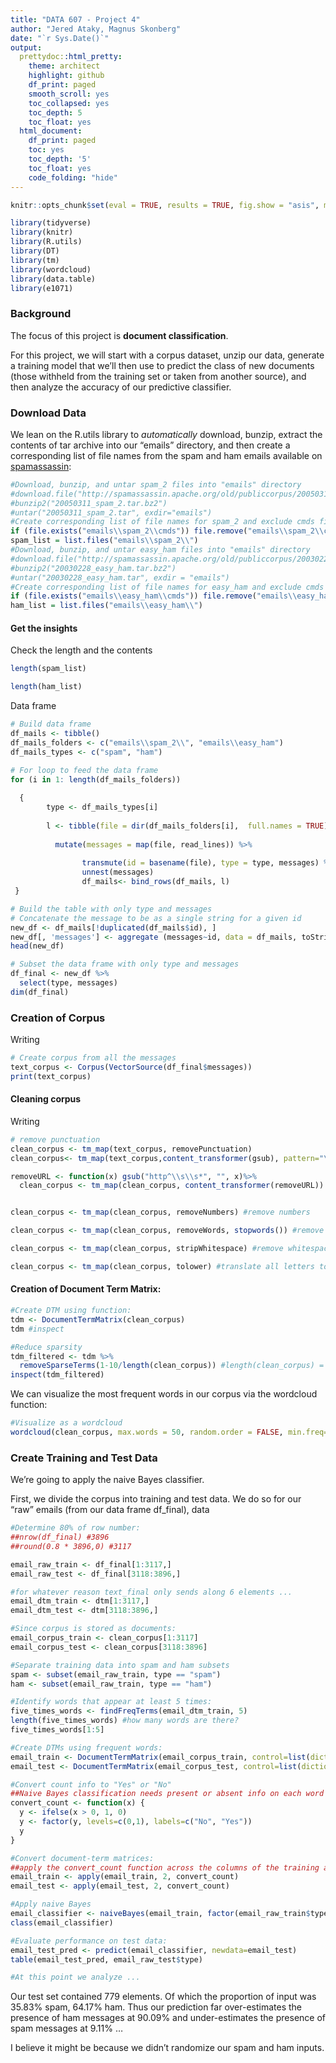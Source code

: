 ---
title: "DATA 607 - Project 4"
author: "Jered Ataky, Magnus Skonberg"
date: "`r Sys.Date()`"
output:
  prettydoc::html_pretty:
    theme: architect
    highlight: github
    df_print: paged
    smooth_scroll: yes
    toc_collapsed: yes
    toc_depth: 5
    toc_float: yes
  html_document:
    df_print: paged
    toc: yes
    toc_depth: '5'
    toc_float: yes
    code_folding: "hide"
---

```{r echo = FALSE}
knitr::opts_chunk$set(eval = TRUE, results = TRUE, fig.show = "asis", message = FALSE)
```


```{r load-packages, include=FALSE}
library(tidyverse)
library(knitr)
library(R.utils)
library(DT)
library(tm)
library(wordcloud)
library(data.table)
library(e1071)
```

### Background

The focus of this project is **document classification**. 

For this project, we will start with a corpus dataset, unzip our data, generate a training model that we'll then use to predict the class of new documents (those withheld from the training set or taken from another source), and then analyze the accuracy of our predictive classifier.

### Download Data

We lean on the R.utils library to *automatically* download, bunzip, extract the contents of tar archive into our "emails" directory, and then create a corresponding list of file names from the spam and ham emails available on [spamassassin](https://spamassassin.apache.org/old/publiccorpus/):
```{r}
#Download, bunzip, and untar spam_2 files into "emails" directory
#download.file("http://spamassassin.apache.org/old/publiccorpus/20050311_spam_2.tar.bz2", destfile= "20050311_spam_2.tar.bz2")
#bunzip2("20050311_spam_2.tar.bz2")
#untar("20050311_spam_2.tar", exdir="emails")
#Create corresponding list of file names for spam_2 and exclude cmds file
if (file.exists("emails\\spam_2\\cmds")) file.remove("emails\\spam_2\\cmds")
spam_list = list.files("emails\\spam_2\\") 
#Download, bunzip, and untar easy_ham files into "emails" directory
#download.file("http://spamassassin.apache.org/old/publiccorpus/20030228_easy_ham.tar.bz2", destfile="20030228_easy_ham.tar.bz2")
#bunzip2("20030228_easy_ham.tar.bz2")
#untar("20030228_easy_ham.tar", exdir = "emails")
#Create corresponding list of file names for easy_ham and exclude cmds file
if (file.exists("emails\\easy_ham\\cmds")) file.remove("emails\\easy_ham\\cmds")
ham_list = list.files("emails\\easy_ham\\")
```


#### Get the insights


Check the length and the contents

```{r}
length(spam_list)
```

```{r}
length(ham_list)
```


Data frame

```{r}
# Build data frame
df_mails <- tibble()
df_mails_folders <- c("emails\\spam_2\\", "emails\\easy_ham")
df_mails_types <- c("spam", "ham")
```


```{r}
# For loop to feed the data frame
for (i in 1: length(df_mails_folders))
  
  {
        type <- df_mails_types[i]
        
        l <- tibble(file = dir(df_mails_folders[i],  full.names = TRUE)) %>% 
          
          mutate(messages = map(file, read_lines)) %>%
          
                transmute(id = basename(file), type = type, messages) %>%
                unnest(messages)
                df_mails<- bind_rows(df_mails, l)
 }
```



```{r}
# Build the table with only type and messages
# Concatenate the message to be as a single string for a given id
new_df <- df_mails[!duplicated(df_mails$id), ]
new_df[, 'messages'] <- aggregate (messages~id, data = df_mails, toString) [,2]
head(new_df)
```


```{r}
# Subset the data frame with only type and messages 
df_final <- new_df %>%
  select(type, messages)
dim(df_final)
```


### Creation of Corpus

Writing

```{r}
# Create corpus from all the messages
text_corpus <- Corpus(VectorSource(df_final$messages))
print(text_corpus)
```


#### Cleaning corpus

Writing

```{r}
# remove punctuation
clean_corpus <- tm_map(text_corpus, removePunctuation)
clean_corpus<- tm_map(text_corpus,content_transformer(gsub), pattern="\\W",replace=" ")

removeURL <- function(x) gsub("http^\\s\\s*", "", x)%>% 
  clean_corpus <- tm_map(clean_corpus, content_transformer(removeURL))


clean_corpus <- tm_map(clean_corpus, removeNumbers) #remove numbers

clean_corpus <- tm_map(clean_corpus, removeWords, stopwords()) #remove stop words

clean_corpus <- tm_map(clean_corpus, stripWhitespace) #remove whitespace

clean_corpus <- tm_map(clean_corpus, tolower) #translate all letters to lower case
```

#### Creation of Document Term Matrix:

```{r}
#Create DTM using function:
tdm <- DocumentTermMatrix(clean_corpus)
tdm #inspect

#Reduce sparsity 
tdm_filtered <- tdm %>% 
  removeSparseTerms(1-10/length(clean_corpus)) #length(clean_corpus) = 3896
inspect(tdm_filtered)

```

We can visualize the most frequent words in our corpus via the wordcloud function:

```{r}
#Visualize as a wordcloud
wordcloud(clean_corpus, max.words = 50, random.order = FALSE, min.freq=1000)

```

### Create Training and Test Data

We're going to apply the naive Bayes classifier.

First, we divide the corpus into training and test data. We do so for our "raw" emails (from our data frame df_final), data 

```{r}
#Determine 80% of row number:
##nrow(df_final) #3896
##round(0.8 * 3896,0) #3117

email_raw_train <- df_final[1:3117,]
email_raw_test <- df_final[3118:3896,]

#for whatever reason text_final only sends along 6 elements ...
email_dtm_train <- dtm[1:3117,] 
email_dtm_test <- dtm[3118:3896,]

#Since corpus is stored as documents:
email_corpus_train <- clean_corpus[1:3117]
email_corpus_test <- clean_corpus[3118:3896]

```

```{r}

#Separate training data into spam and ham subsets
spam <- subset(email_raw_train, type == "spam")
ham <- subset(email_raw_train, type == "ham")

#Identify words that appear at least 5 times:
five_times_words <- findFreqTerms(email_dtm_train, 5)
length(five_times_words) #how many words are there?
five_times_words[1:5]

#Create DTMs using frequent words:
email_train <- DocumentTermMatrix(email_corpus_train, control=list(dictionary = five_times_words))
email_test <- DocumentTermMatrix(email_corpus_test, control=list(dictionary = five_times_words))

#Convert count info to "Yes" or "No"
##Naive Bayes classification needs present or absent info on each word in a message.
convert_count <- function(x) {
  y <- ifelse(x > 0, 1, 0)
  y <- factor(y, levels=c(0,1), labels=c("No", "Yes"))
  y
}

#Convert document-term matrices:
##apply the convert_count function across the columns of the training and test DTMs
email_train <- apply(email_train, 2, convert_count) 
email_test <- apply(email_test, 2, convert_count)

```

```{r}
#Apply naive Bayes
email_classifier <- naiveBayes(email_train, factor(email_raw_train$type))
class(email_classifier)

#Evaluate performance on test data:
email_test_pred <- predict(email_classifier, newdata=email_test)
table(email_test_pred, email_raw_test$type)

#At this point we analyze ...

```

Our test set contained 779 elements. Of which the proportion of input was 35.83% spam, 64.17% ham. Thus our prediction far over-estimates the presence of ham messages at 90.09% and under-estimates the presence of spam messages at 9.11% ...

I believe it might be because we didn't randomize our spam and ham inputs.